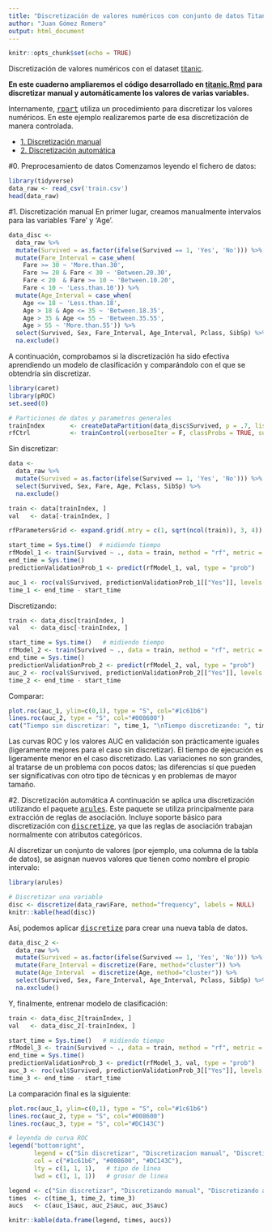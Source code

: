 ```yaml
---
title: "Discretización de valores numéricos con conjunto de datos Titanic"
author: "Juan Gómez Romero"
output: html_document
---
```


```r
knitr::opts_chunk$set(echo = TRUE)
```

Discretización de valores numéricos con el dataset [titanic](https://www.kaggle.com/c/titanic/).

**En este cuaderno ampliaremos el código desarrollado en [titanic.Rmd](https://github.com/jgromero/sige2020/blob/master/Teor%C3%ADa/03%20Análisis%20predictivo/code/titanic.Rmd) para discretizar manual y automáticamente los valores de varias variables.**

Internamente, [<tt>rpart</tt>](https://cran.r-project.org/web/packages/rpart/vignettes/longintro.pdf) utiliza un procedimiento para discretizar los valores numéricos. En este ejemplo realizaremos parte de esa discretización de manera controlada.

* [1. Discretización manual](#1. Discretización manual)
* [2. Discretización automática](#2. Discretización automática)

#0. Preprocesamiento de datos
Comenzamos leyendo el fichero de datos:
```r
library(tidyverse)
data_raw <- read_csv('train.csv')
head(data_raw)
```

#1. Discretización manual
En primer lugar, creamos manualmente intervalos para las variables 'Fare' y 'Age'.

```r
data_disc <-
  data_raw %>%
  mutate(Survived = as.factor(ifelse(Survived == 1, 'Yes', 'No'))) %>%
  mutate(Fare_Interval = case_when(
    Fare >= 30 ~ 'More.than.30',
    Fare >= 20 & Fare < 30 ~ 'Between.20.30',
    Fare < 20  & Fare >= 10 ~ 'Between.10.20',
    Fare < 10 ~ 'Less.than.10')) %>%
  mutate(Age_Interval = case_when(
    Age <= 18 ~ 'Less.than.18',
    Age > 18 & Age <= 35 ~ 'Between.18.35',
    Age > 35 & Age <= 55 ~ 'Between.35.55',
    Age > 55 ~ 'More.than.55')) %>%
  select(Survived, Sex, Fare_Interval, Age_Interval, Pclass, SibSp) %>%
  na.exclude()
```

A continuación, comprobamos si la discretización ha sido efectiva aprendiendo un modelo de clasificación y comparándolo con el que se obtendría sin discretizar.

```r
library(caret)
library(pROC)
set.seed(0)

# Particiones de datos y parametros generales
trainIndex       <- createDataPartition(data_disc$Survived, p = .7, list = FALSE, times = 1)
rfCtrl           <- trainControl(verboseIter = F, classProbs = TRUE, summaryFunction = twoClassSummary)
```

Sin discretizar:
```r
data <-
  data_raw %>%
  mutate(Survived = as.factor(ifelse(Survived == 1, 'Yes', 'No'))) %>%
  select(Survived, Sex, Fare, Age, Pclass, SibSp) %>%
  na.exclude()

train <- data[trainIndex, ] 
val   <- data[-trainIndex, ]

rfParametersGrid <- expand.grid(.mtry = c(1, sqrt(ncol(train)), 3, 4))

start_time = Sys.time()  # midiendo tiempo
rfModel_1 <- train(Survived ~ ., data = train, method = "rf", metric = "ROC", trControl = rfCtrl, tuneGrid = rfParametersGrid)
end_time = Sys.time()
predictionValidationProb_1 <- predict(rfModel_1, val, type = "prob")

auc_1 <- roc(val$Survived, predictionValidationProb_1[["Yes"]], levels = unique(val[["Survived"]]))
time_1 <- end_time - start_time
```

Discretizando:
```r
train <- data_disc[trainIndex, ] 
val   <- data_disc[-trainIndex, ]

start_time = Sys.time()   # midiendo tiempo
rfModel_2 <- train(Survived ~ ., data = train, method = "rf", metric = "ROC", trControl = rfCtrl)
end_time = Sys.time()
predictionValidationProb_2 <- predict(rfModel_2, val, type = "prob")
auc_2 <- roc(val$Survived, predictionValidationProb_2[["Yes"]], levels = unique(val[["Survived"]]))
time_2 <- end_time - start_time
```

Comparar:
```r
plot.roc(auc_1, ylim=c(0,1), type = "S", col="#1c61b6")
lines.roc(auc_2, type = "S", col="#008600")
cat("Tiempo sin discretizar: ", time_1, "\nTiempo discretizando: ", time_2)
```

Las curvas ROC y los valores AUC en validación son prácticamente iguales (ligeramente mejores para el caso sin discretizar). El tiempo de ejecución es ligeramente menor en el caso discretizado. Las variaciones no son grandes, al tratarse de un problema con pocos datos; las diferencias sí que pueden ser significativas con otro tipo de técnicas y en problemas de mayor tamaño.

#2. Discretización automática
A continuación se aplica una discretización utilizando el paquete [<tt>arules</tt>](https://github.com/mhahsler/arules). Este paquete se utiliza principalmente para extracción de reglas de asociación. Incluye soporte básico para discretización con [<tt>discretize</tt>](rdocumentation.org/packages/arules/versions/1.6-4/topics/discretize), ya que las reglas de asociación trabajan normalmente con atributos categóricos.

Al discretizar un conjunto de valores (por ejemplo, una columna de la tabla de datos), se asignan nuevos valores que tienen como nombre el propio intervalo:
```r
library(arules)

# Discretizar una variable
disc <- discretize(data_raw$Fare, method="frequency", labels = NULL)
knitr::kable(head(disc))
```

Así, podemos aplicar [<tt>discretize</tt>](rdocumentation.org/packages/arules/versions/1.6-4/topics/discretize) para crear una nueva tabla de datos.
```r
data_disc_2 <-
  data_raw %>%
  mutate(Survived = as.factor(ifelse(Survived == 1, 'Yes', 'No'))) %>%
  mutate(Fare_Interval = discretize(Fare, method="cluster")) %>%
  mutate(Age_Interval  = discretize(Age, method="cluster")) %>%
  select(Survived, Sex, Fare_Interval, Age_Interval, Pclass, SibSp) %>%
  na.exclude()
```

Y, finalmente, entrenar modelo de clasificación:
```r
train <- data_disc_2[trainIndex, ] 
val   <- data_disc_2[-trainIndex, ]

start_time = Sys.time()   # midiendo tiempo
rfModel_3 <- train(Survived ~ ., data = train, method = "rf", metric = "ROC", trControl = rfCtrl)
end_time = Sys.time()
predictionValidationProb_3 <- predict(rfModel_3, val, type = "prob")
auc_3 <- roc(val$Survived, predictionValidationProb_3[["Yes"]], levels = unique(val[["Survived"]]))
time_3 <- end_time - start_time
```

La comparación final es la siguiente:
```r
plot.roc(auc_1, ylim=c(0,1), type = "S", col="#1c61b6")
lines.roc(auc_2, type = "S", col="#008600")
lines.roc(auc_3, type = "S", col="#DC143C")

# leyenda de curva ROC
legend("bottomright", 
       legend = c("Sin discretizar", "Discretizacion manual", "Discretizacion automatica"),
       col = c("#1c61b6", "#008600", "#DC143C"),
       lty = c(1, 1, 1),   # tipo de linea
       lwd = c(1, 1, 1))   # grosor de linea 

legend <- c("Sin discretizar", "Discretizando manual", "Discretizando automatica")
times  <- c(time_1, time_2, time_3)
aucs   <- c(auc_1$auc, auc_2$auc, auc_3$auc)

knitr::kable(data.frame(legend, times, aucs))
```


<script type="text/javascript">
  <!-- https://stackoverflow.com/questions/39281266/use-internal-links-in-rmarkdown-html-output/39293457 -->
  // When the document is fully rendered...
  $(document).ready(function() {
    // ...select all header elements...
    $('h1, h2, h3, h4, h5').each(function() {
      // ...and add an id to them corresponding to their 'titles'
      $(this).attr('id', $(this).html());
    });
  });
</script>
